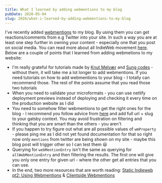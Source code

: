 ```yaml
---
title: What I learned by adding webmentions to my blog
pubDate: 2020-05-04
slug: 2020/what-i-learned-by-adding-webmentions-to-my-blog
---
```


I've recently added [webmentions](https://indieweb.org/Webmention) to my blog.
By using them you can get reactions/comments from e.g Twitter into your site.
In such a way you are at least one step further in owning your content - especially one that you
post on social media. You can read more about all IndieWeb movement [here](https://indieweb.org/).
Below are a couple of points that I learned from adding webmetions to my website:

- I'm really grateful for tutorials made by [Knut Melvær](https://www.knutmelvaer.no/blog/2019/06/getting-started-with-webmentions-in-gatsby/)
  and [Sung codes](https://sung.codes/blog/2020/02/17/clientside-webmentions-in-gatsby/) - without them,
  it will take me a lot longer to add webmentions. If you need tutorials on how to add webmentions to your blog - I totally can recommend those.
  The rest of the points assume that you read those two tutorials
- When you need to validate your microformats - you can use netlify deployment previews instead of deploying and checking it every time on the production website as I did
- You need to somehow filter webmentions to get the right ones for the blog - I recommend you
  follow advice from [here](https://www.knutmelvaer.no/blog/2019/06/getting-started-with-webmentions-in-gatsby/#07ba6529dc86)
  and add full url + slug to your gatsby context. You may avoid frustration on filtering and thinking
  that you are smart than the others - you aren't
- If you happen to try figure out what are all possible values of `wmProperty` - please ping me as I
  did not yet found documentation for that so right now only `mentions` from twitter are being shown
  on my site - maybe this blog post will trigger other so I can test them 😃
- Querying for `webMentionEntry` isn't the same as querying for `allWebMentionEntry` and then filtering the results.
  The first one will give you only one entry for given url - where the other get all entries that you can use.
- In the end, two more resources that are worth reading: [Static Indieweb pt2: Using Webmentions](https://mxb.dev/blog/using-webmentions-on-static-sites/)
  & [Clientside Webmentions](https://www.swyx.io/writing/clientside-webmentions/)
